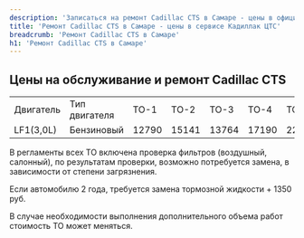 ```yaml
---
description: 'Записаться на ремонт Cadillac CTS в Самаре - цены в официальном сервисе Кадиллак ЦТС'
title: 'Ремонт Cadillac CTS в Самаре - цены в сервисе Кадиллак ЦТС'
breadcrumb: 'Ремонт Cadillac CTS в Самаре'
h1: 'Ремонт Cadillac CTS в Самаре'
---
```

<h2>Цены на обслуживание и ремонт Cadillac CTS</h2>
<p>
</p>
<table>
<tbody>
<tr>
	<td>
		Двигатель
	</td>
	<td>
		Тип двигателя
	</td>
	<td>
		ТО-1
	</td>
	<td>
		ТО-2
	</td>
	<td>
		ТО-3
	</td>
	<td>
		ТО-4
	</td>
	<td>
		ТО-5
	</td>
	<td>
		ТО-6&nbsp;
	</td>
	<td>
		ТО-7
	</td>
	<td>
		ТО-8
	</td>
	<td>
		ТО-9&nbsp;
	</td>
</tr>
<tr>
	<td>
		LF1(3,0L)
	</td>
	<td>
		Бензиновый
	</td>
	<td>
		12790
	</td>
	<td>
		15141
	</td>
	<td>
		13764
	</td>
	<td>
		17190
	</td>
	<td>
		22631
	</td>
	<td>
		18230
	</td>
	<td>
		12790
	</td>
	<td>
		17190
	</td>
	<td>
		13784
	</td>
</tr>
</tbody>
</table>
<p>
	В регламенты всех ТО включена проверка фильтров (воздушный, салонный), по результатам проверки, возможно потребуется замена, в зависимости от степени загрязнения.
</p>
<p>
	Если автомобилю 2 года, требуется замена тормозной жидкости + 1350 руб.
</p>
<p>
	В случае необходимости выполнения дополнительного объема работ стоимость ТО может меняться.
</p>